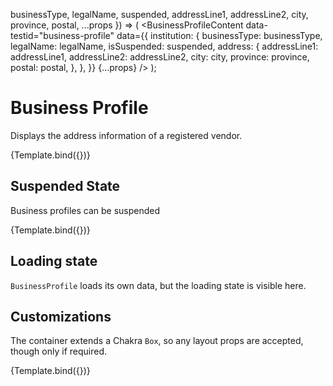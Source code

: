 
<Meta title="APS/Business Profile" />

  businessType, 
  legalName,
  suspended,
  addressLine1,
  addressLine2,
  city,
  province,
  postal,
  ...props
}) => (
    <BusinessProfileContent
      data-testid="business-profile"
      data={{ 
        institution: {
          businessType: businessType,
          legalName: legalName,
          isSuspended: suspended,
          address: {
            addressLine1: addressLine1,
            addressLine2: addressLine2,
            city: city,
            province: province,
            postal: postal,
          },
        },
      }}
      {...props}
    />
);

# Business Profile

Displays the address information of a registered vendor.

<Canvas>
  <Story 
    name="Default" 
    args={{
      legalName: 'Easy Drug Mart 51',
      addressLine1: 'W Broadway Street',
      addressLine2: '',
      city: 'Vancouver',
      province: 'BC',
      postal: 'V8T 1E7',
    }}>
    {Template.bind({})}
  </Story>
</Canvas>

## Suspended State

Business profiles can be suspended

<Canvas>
  <Story 
    name="Suspended" 
    args={{
      legalName: 'Easy Drug Mart 51',
      addressLine1: 'W Broadway Street',
      addressLine2: '',
      city: 'Vancouver',
      province: 'BC',
      postal: 'V8T 1E7',
      suspended: true,
    }}>
    {Template.bind({})}
  </Story>
</Canvas>

## Loading state

`BusinessProfile` loads its own data, but the loading state is visible here.

<Canvas>
  <Story name="Loading State">
    <BusinessProfileContent isLoading />
  </Story>
</Canvas>

## Customizations

The container extends a Chakra `Box`, so any layout props are accepted, though only if required.

<Canvas>
  <Story 
    name="Customizations" 
    args={{
      legalName: 'Easy Drug Mart 51',
      addressLine1: 'W Broadway Street',
      addressLine2: '',
      city: 'Vancouver',
      province: 'BC',
      postal: 'V8T 1E7',
      bgColor: 'bc-yellow',
      p: 4,
      borderRadius: 'lg',
      color: 'white',
    }}>
    {Template.bind({})}
  </Story>
</Canvas>
